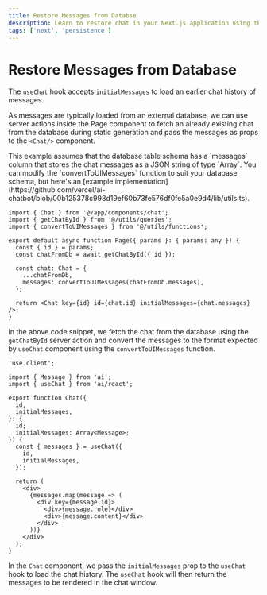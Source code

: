 ```yaml
---
title: Restore Messages from Databse
description: Learn to restore chat in your Next.js application using the AI SDK and Next.js
tags: ['next', 'persistence']
---
```


# Restore Messages from Database

The `useChat` hook accepts `initialMessages` to load an earlier chat history of messages.

As messages are typically loaded from an external database, we can use server actions inside the Page component to fetch an already existing chat from the database during static generation and pass the messages as props to the `<Chat/>` component.

<Note>
This example assumes that the database table schema has a `messages` column that stores the chat messages as a JSON string of type `Array<CoreMessage>`. You can modify the `convertToUIMessages` function to suit your database schema, but here's an [example implementation](https://github.com/vercel/ai-chatbot/blob/00b125378c998d19ef60b73fe576df0fe5a0e9d4/lib/utils.ts).
</Note>

```tsx filename="@/app/chat/[id]/page.tsx"
import { Chat } from '@/app/components/chat';
import { getChatById } from '@/utils/queries';
import { convertToUIMessages } from '@/utils/functions';

export default async function Page({ params }: { params: any }) {
  const { id } = params;
  const chatFromDb = await getChatById({ id });

  const chat: Chat = {
    ...chatFromDb,
    messages: convertToUIMessages(chatFromDb.messages),
  };

  return <Chat key={id} id={chat.id} initialMessages={chat.messages} />;
}
```

In the above code snippet, we fetch the chat from the database using the `getChatById` server action and convert the messages to the format expected by `useChat` component using the `convertToUIMessages` function.

```tsx filename="@/app/components/chat.tsx"
'use client';

import { Message } from 'ai';
import { useChat } from 'ai/react';

export function Chat({
  id,
  initialMessages,
}: {
  id;
  initialMessages: Array<Message>;
}) {
  const { messages } = useChat({
    id,
    initialMessages,
  });

  return (
    <div>
      {messages.map(message => (
        <div key={message.id}>
          <div>{message.role}</div>
          <div>{message.content}</div>
        </div>
      ))}
    </div>
  );
}
```

In the `Chat` component, we pass the `initialMessages` prop to the `useChat` hook to load the chat history. The `useChat` hook will then return the messages to be rendered in the chat window.
